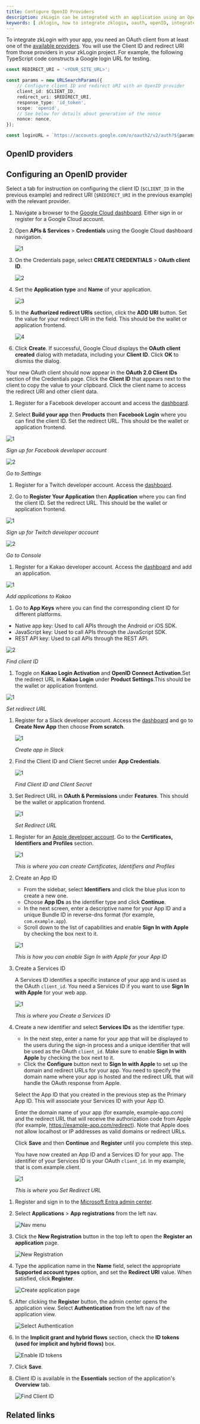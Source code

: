 ```yaml
---
title: Configure OpenID Providers
description: zkLogin can be integrated with an application using an OpenID provider's OAuth Client ID and redirect URI.
keywords: [ zklogin, how to integrate zklogin, oauth, openID, integrate openID, openID providers, open id ]
---
```


To integrate zkLogin with your app, you need an OAuth client from at least one of the [available providers](#openid-providers). You will use the Client ID and redirect URI from those providers in your zkLogin project. For example, the following TypeScript code constructs a Google login URL for testing.

```typescript
const REDIRECT_URI = '<YOUR_SITE_URL>';

const params = new URLSearchParams({
	// Configure client ID and redirect URI with an OpenID provider
	client_id: $CLIENT_ID,
	redirect_uri: $REDIRECT_URI,
	response_type: 'id_token',
	scope: 'openid',
	// See below for details about generation of the nonce
	nonce: nonce,
});

const loginURL = `https://accounts.google.com/o/oauth2/v2/auth?${params}`;
```

## OpenID providers

<ImportContent source="openid-providers.mdx" mode="snippet" />

## Configuring an OpenID provider

Select a tab for instruction on configuring the client ID (`$CLIENT_ID` in the previous example) and redirect URI (`$REDIRECT_URI` in the previous example) with the relevant provider.

<Tabs groupId="oauth-providers">

<TabItem label="Google" value="google">

1. Navigate a browser to the [Google Cloud dashboard](https://console.cloud.google.com/projectselector2/home/dashboard). Either sign in or register for a Google Cloud account.
1. Open **APIs & Services** > **Credentials** using the Google Cloud dashboard navigation. 

    ![1](images/google-nav.png 'Open APIs & Services > Credentials')

1. On the Credentials page, select **CREATE CREDENTIALS** > **OAuth client ID**.

    ![2](images/google-oauth.png 'Select CREATE CREDENTIALS > OAuth client ID')

1. Set the **Application type** and **Name** of your application.

    ![3](images/google-appmeta.png 'Set type and name')

1. In the **Authorized redirect URIs** section, click the **ADD URI** button. Set the value for your redirect URI in the field. This should be the wallet or application frontend.

    ![4](images/google-addauth.png 'Add redirect URL')

1. Click **Create**. If successful, Google Cloud displays the **OAuth client created** dialog with metadata, including your **Client ID**. Click **OK** to dismiss the dialog. 

Your new OAuth client should now appear in the **OAuth 2.0 Client IDs** section of the Credentials page. Click the **Client ID** that appears next to the client to copy the value to your clipboard. Click the client name to access the redirect URI and other client data.

</TabItem>

<TabItem label="Facebook" value="facebook">

1. Register for a Facebook developer account and access the [dashboard](https://developers.facebook.com/apps/).

1. Select **Build your app** then **Products** then **Facebook Login** where you can find the client ID. Set the redirect URL. This should be the wallet or application frontend.

![1](../../../../concepts/cryptography/images/zklogin-facebook1.png 'Sign up for Facebook developer account')

_Sign up for Facebook developer account_

![2](../../../../concepts/cryptography/images/zklogin-facebook2.png 'Go to Settings')

_Go to Settings_

</TabItem>

<TabItem label="Twitch" value="twitch">

1. Register for a Twitch developer account. Access the [dashboard](https://dev.twitch.tv/console).

1. Go to **Register Your Application** then **Application** where you can find the client ID. Set the redirect URL. This should be the wallet or application frontend.

![1](../../../../concepts/cryptography/images/zklogin-twitch1.png "Sign up for Twitch developer account")

*Sign up for Twitch developer account*

![2](../../../../concepts/cryptography/images/zklogin-twitch2.png "Go to Console")

*Go to Console*

</TabItem>

<TabItem label="Kakao" value="kakao">

1. Register for a Kakao developer account. Access the [dashboard](https://developers.kakao.com/console/app) and add an application.

![1](../../../../concepts/cryptography/images/zklogin-kakao1.png "Add applications to Kakao")

*Add applications to Kakao*

1. Go to **App Keys** where you can find the corresponding client ID for different platforms.

- Native app key: Used to call APIs through the Android or iOS SDK.
- JavaScript key: Used to call APIs through the JavaScript SDK.
- REST API key: Used to call APIs through the REST API.

![2](../../../../concepts/cryptography/images/zklogin-kakao2.png "Find Client ID")

*Find client ID*

1. Toggle on **Kakao Login Activation** and **OpenID Connect Activation**.Set the redirect URL in **Kakao Login** under **Product Settings**.This should be the wallet or application frontend.

![1](../../../../concepts/cryptography/images/zklogin-kakao3.png "Set Redirect URL")

*Set redirect URL*

</TabItem>

<TabItem label="Slack" value="slack">

1. Register for a Slack developer account. Access the [dashboard](https://api.slack.com/apps) and go to **Create New App** then choose **From scratch**.

	![1](../../../../concepts/cryptography/images/zklogin-slack1.png "Create app in Slack")

	*Create app in Slack*

1. Find the Client ID and Client Secret under **App Credentials**.

	![1](../../../../concepts/cryptography/images/zklogin-slack2.png "Find Client ID and Client Secret")

	*Find Client ID and Client Secret*

1. Set Redirect URL in **OAuth & Permissions** under **Features**. This should be the wallet or application frontend.

	![1](../../../../concepts/cryptography/images/zklogin-slack3.png "Set Redirect URL")

	*Set Redirect URL*

</TabItem>

<TabItem label="Apple" value="apple">

1. Register for an [Apple developer account](https://developer.apple.com/). Go to the **Certificates, Identifiers and Profiles** section.

	![1](../../../../concepts/cryptography/images/zklogin-apple1.png "Click on Certificates, Identifiers and Profiles")
	
	*This is where you can create Certificates, Identifiers and Profiles*

1. Create an App ID
    - From the sidebar, select **Identifiers** and click the blue plus icon to create a new one.
    - Choose **App IDs** as the identifier type and click **Continue**.
    - In the next screen, enter a descriptive name for your App ID and a unique Bundle ID in reverse-dns format (for example, `com.example.app`).
    - Scroll down to the list of capabilities and enable **Sign In with Apple** by checking the box next to it.

	![1](../../../../concepts/cryptography/images/zklogin-apple2.png "Create an App ID")
	
	*This is how you can enable Sign In with Apple for your App ID*

1. Create a Services ID

	A Services ID identifies a specific instance of your app and is used as the OAuth `client_id`. You need a Services ID if you want to use **Sign In with Apple** for your web app.

	![1](../../../../concepts/cryptography/images/zklogin-apple3.png "Create a Services ID")

	*This is where you Create a Services ID*

1. Create a new identifier and select **Services IDs** as the identifier type.

    - In the next step, enter a name for your app that will be displayed to the users during the sign-in process and a unique identifier that will be used as the OAuth `client_id`. Make sure to enable **Sign In with Apple** by checking the box next to it.
	- Click the **Configure** button next to **Sign In with Apple** to set up the domain and redirect URLs for your app. You need to specify the domain name where your app is hosted and the redirect URL that will handle the OAuth response from Apple.

	Select the App ID that you created in the previous step as the Primary App ID. This will associate your Services ID with your App ID.

	Enter the domain name of your app (for example, example-app.com) and the redirect URL that will receive the authorization code from Apple (for example, https://example-app.com/redirect). Note that Apple does not allow localhost or IP addresses as valid domains or redirect URLs.

	Click **Save** and then **Continue** and **Register** until you complete this step.

	You have now created an App ID and a Services ID for your app. The identifier of your Services ID is your OAuth `client_id`. In my example, that is com.example.client.

	![1](../../../../concepts/cryptography/images/zklogin-apple4.png "Set Redirect URL")
	
	*This is where you Set Redirect URL*

</TabItem>

<TabItem label="Microsoft" value="microsoft">

1. Register and sign in to the [Microsoft Entra admin center](https://entra.microsoft.com/). 
1. Select **Applications** > **App registrations** from the left nav.

	![Nav menu](./images/microsoft1.png)
1. Click the **New Registration** button in the top left to open the **Register an application** page.

	![New Registration](./images/microsoft2.png)
1. Type the application name in the **Name** field, select the appropriate **Supported account types** option, and set the **Redirect URI** value. When satisfied, click **Register**.

	![Create application page](./images/microsoft3.png "Create application")
1. After clicking the **Register** button, the admin center opens the application view. Select **Authentication** from the left nav of the application view.

	![Select Authentication](./images/microsoft4.png "Select Authentication")
1. In the **Implicit grant and hybrid flows** section, check the **ID tokens (used for implicit and hybrid flows)** box.

	![Enable ID tokens](./images/microsoft5.png "Enable ID tokens")
1. Click **Save**.
1. Client ID is available in the **Essentials** section of the application's **Overview** tab.

	![Find Client ID](./images/microsoft6.png "Find Client ID")
</TabItem>

</Tabs>

## Related links

<RelatedLink to="/guides/developer/cryptography/zklogin-integration.mdx" />
<RelatedLink to="/guides/developer/cryptography/zklogin-integration/zklogin-example.mdx" />
